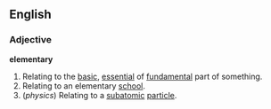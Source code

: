 ==English==
===Adjective===
'''elementary'''
#Relating to the [[basic]], [[essential]] of [[fundamental]] part of something.
#Relating to an elementary [[school]].
#(''physics'') Relating to a [[subatomic]] [[particle]].
